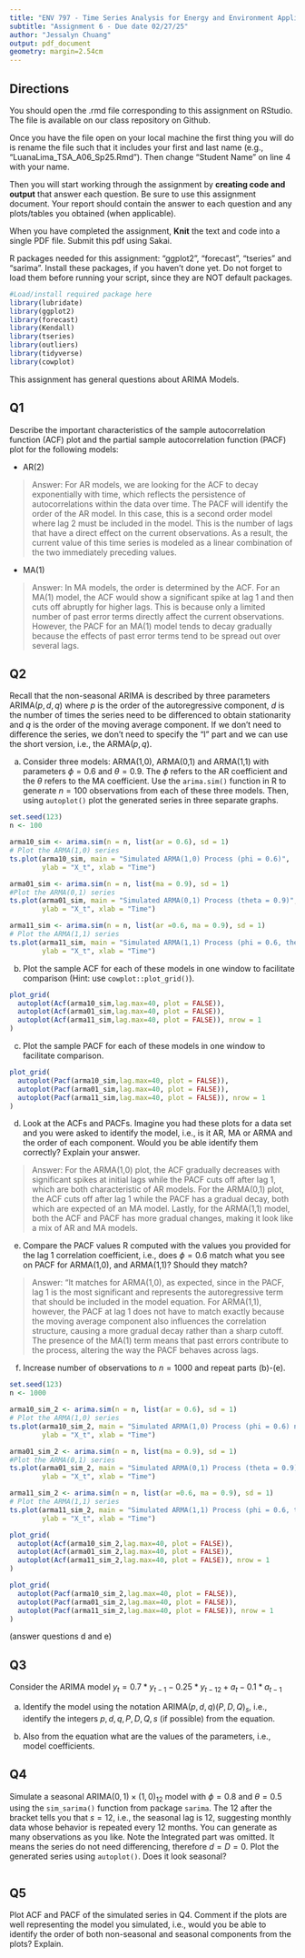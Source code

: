 ```yaml
---
title: "ENV 797 - Time Series Analysis for Energy and Environment Applications | Spring 2025"
subtitle: "Assignment 6 - Due date 02/27/25"
author: "Jessalyn Chuang"
output: pdf_document
geometry: margin=2.54cm
---
```


## Directions

You should open the .rmd file corresponding to this assignment on RStudio. The file is available on our class repository on Github.

Once you have the file open on your local machine the first thing you will do is rename the file such that it includes your first and last name (e.g., "LuanaLima_TSA_A06_Sp25.Rmd"). Then change "Student Name" on line 4 with your name.

Then you will start working through the assignment by **creating code and output** that answer each question. Be sure to use this assignment document. Your report should contain the answer to each question and any plots/tables you obtained (when applicable).

When you have completed the assignment, **Knit** the text and code into a single PDF file. Submit this pdf using Sakai.

R packages needed for this assignment: "ggplot2", "forecast", "tseries" and "sarima". Install these packages, if you haven't done yet. Do not forget to load them before running your script, since they are NOT default packages.

```r
#Load/install required package here
library(lubridate)
library(ggplot2)
library(forecast)  
library(Kendall)
library(tseries)
library(outliers)
library(tidyverse)
library(cowplot)
```

This assignment has general questions about ARIMA Models.

## Q1

Describe the important characteristics of the sample autocorrelation function (ACF) plot and the partial sample autocorrelation function (PACF) plot for the following models:

* AR(2)

> Answer: For AR models, we are looking for the ACF to decay exponentially with time, which reflects the persistence of autocorrelations within the data over time. The PACF will identify the order of the AR model. In this case, this is a second order model where lag 2 must be included in the model. This is the number of lags that have a direct effect on the current observations. As a result, the current value of this time series is modeled as a linear combination of the two immediately preceding values.

* MA(1)

> Answer: In MA models, the order is determined by the ACF. For an MA(1) model, the ACF would show a significant spike at lag 1 and then cuts off abruptly for higher lags. This is because only a limited number of past error terms directly affect the current observations. However, the PACF for an MA(1) model tends to decay gradually because the effects of past error terms tend to be spread out over several lags.

## Q2

Recall that the non-seasonal ARIMA is described by three parameters ARIMA$(p,d,q)$ where $p$ is the order of the autoregressive component, $d$ is the number of times the series need to be differenced to obtain stationarity and $q$ is the order of the moving average component. If we don't need to difference the series, we don't need to specify the "I" part and we can use the short version, i.e., the ARMA$(p,q)$.

(a) Consider three models: ARMA(1,0), ARMA(0,1) and ARMA(1,1) with parameters $\phi=0.6$ and $\theta= 0.9$. The $\phi$ refers to the AR coefficient and the $\theta$ refers to the MA coefficient. Use the `arima.sim()` function in R to generate $n=100$ observations from each of these three models. Then, using `autoplot()` plot the generated series in three separate graphs.

```r
set.seed(123)
n <- 100

arma10_sim <- arima.sim(n = n, list(ar = 0.6), sd = 1)
# Plot the ARMA(1,0) series
ts.plot(arma10_sim, main = "Simulated ARMA(1,0) Process (phi = 0.6)", 
        ylab = "X_t", xlab = "Time")

arma01_sim <- arima.sim(n = n, list(ma = 0.9), sd = 1)
#Plot the ARMA(0,1) series
ts.plot(arma01_sim, main = "Simulated ARMA(0,1) Process (theta = 0.9)",
        ylab = "X_t", xlab = "Time")

arma11_sim <- arima.sim(n = n, list(ar =0.6, ma = 0.9), sd = 1)
# Plot the ARMA(1,1) series
ts.plot(arma11_sim, main = "Simulated ARMA(1,1) Process (phi = 0.6, theta = 0.9)", 
        ylab = "X_t", xlab = "Time")
```

(b) Plot the sample ACF for each of these models in one window to facilitate comparison (Hint: use `cowplot::plot_grid()`).


```r
plot_grid(
  autoplot(Acf(arma10_sim,lag.max=40, plot = FALSE)), 
  autoplot(Acf(arma01_sim,lag.max=40, plot = FALSE)),
  autoplot(Acf(arma11_sim,lag.max=40, plot = FALSE)), nrow = 1
)
```

(c) Plot the sample PACF for each of these models in one window to facilitate comparison.

```r
plot_grid(
  autoplot(Pacf(arma10_sim,lag.max=40, plot = FALSE)), 
  autoplot(Pacf(arma01_sim,lag.max=40, plot = FALSE)),
  autoplot(Pacf(arma11_sim,lag.max=40, plot = FALSE)), nrow = 1
)
```

(d) Look at the ACFs and PACFs. Imagine you had these plots for a data set and you were asked to identify the model, i.e., is it AR, MA or ARMA and the order of each component. Would you be able identify them correctly? Explain your answer.

> Answer: For the ARMA(1,0) plot, the ACF gradually decreases with significant spikes at initial lags while the PACF cuts off after lag 1, which are both characteristic of AR models. For the ARMA(0,1) plot, the ACF cuts off after lag 1 while the PACF has a gradual decay, both which are expected of an MA model. Lastly, for the ARMA(1,1) model, both the ACF and PACF has more gradual changes, making it look like a mix of AR and MA models.

(e) Compare the PACF values R computed with the values you provided for the lag 1 correlation coefficient, i.e., does $\phi=0.6$ match what you see on PACF for ARMA(1,0), and ARMA(1,1)? Should they match?

> Answer: "It matches for ARMA(1,0), as expected, since in the PACF, lag 1 is the most significant and represents the autoregressive term that should be included in the model equation. For ARMA(1,1), however, the PACF at lag 1 does not have to match exactly because the moving average component also influences the correlation structure, causing a more gradual decay rather than a sharp cutoff. The presence of the MA(1) term means that past errors contribute to the process, altering the way the PACF behaves across lags.

(f) Increase number of observations to $n=1000$ and repeat parts (b)-(e).

```r
set.seed(123)
n <- 1000

arma10_sim_2 <- arima.sim(n = n, list(ar = 0.6), sd = 1)
# Plot the ARMA(1,0) series
ts.plot(arma10_sim_2, main = "Simulated ARMA(1,0) Process (phi = 0.6) n = 1000", 
        ylab = "X_t", xlab = "Time")

arma01_sim_2 <- arima.sim(n = n, list(ma = 0.9), sd = 1)
#Plot the ARMA(0,1) series
ts.plot(arma01_sim_2, main = "Simulated ARMA(0,1) Process (theta = 0.9) n = 1000",
        ylab = "X_t", xlab = "Time")

arma11_sim_2 <- arima.sim(n = n, list(ar =0.6, ma = 0.9), sd = 1)
# Plot the ARMA(1,1) series
ts.plot(arma11_sim_2, main = "Simulated ARMA(1,1) Process (phi = 0.6, theta = 0.9) n = 1000", 
        ylab = "X_t", xlab = "Time")
```

```r
plot_grid(
  autoplot(Acf(arma10_sim_2,lag.max=40, plot = FALSE)), 
  autoplot(Acf(arma01_sim_2,lag.max=40, plot = FALSE)),
  autoplot(Acf(arma11_sim_2,lag.max=40, plot = FALSE)), nrow = 1
)
```

```r
plot_grid(
  autoplot(Pacf(arma10_sim_2,lag.max=40, plot = FALSE)), 
  autoplot(Pacf(arma01_sim_2,lag.max=40, plot = FALSE)),
  autoplot(Pacf(arma11_sim_2,lag.max=40, plot = FALSE)), nrow = 1
)
```

(answer questions d and e)

## Q3

Consider the ARIMA model $y_t=0.7*y_{t-1}-0.25*y_{t-12}+a_t-0.1*a_{t-1}$

(a) Identify the model using the notation ARIMA$(p,d,q)(P,D,Q)_ s$, i.e., identify the integers $p,d,q,P,D,Q,s$ (if possible) from the equation.

(b) Also from the equation what are the values of the parameters, i.e., model coefficients.

## Q4

Simulate a seasonal ARIMA$(0, 1)\times(1, 0)_{12}$ model with $\phi =0 .8$ and $\theta = 0.5$ using the `sim_sarima()` function from package `sarima`. The $12$ after the bracket tells you that $s=12$, i.e., the seasonal lag is 12, suggesting monthly data whose behavior is repeated every 12 months. You can generate as many observations as you like. Note the Integrated part was omitted. It means the series do not need differencing, therefore $d=D=0$. Plot the generated
series using `autoplot()`. Does it look seasonal?

```r

```

## Q5

Plot ACF and PACF of the simulated series in Q4. Comment if the plots are well representing the model you simulated, i.e., would you be able to identify the order of both non-seasonal and seasonal components from the plots? Explain.

```r

```
